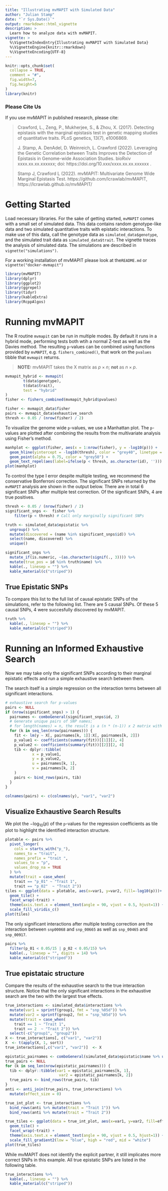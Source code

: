 ```yaml
---
title: "Illustrating mvMAPIT with Simulated Data"
author: "Julian Stamp"
date: "`r Sys.Date()`"
output: rmarkdown::html_vignette
description: >
  Learn how to analyze data with mvMAPIT.
vignette: >
  %\VignetteIndexEntry{Illustrating mvMAPIT with Simulated Data}
  %\VignetteEngine{knitr::rmarkdown}
  %\VignetteEncoding{UTF-8}
---
```


```r
knitr::opts_chunk$set(
  collapse = TRUE,
  comment = "#",
  fig.width=7,
  fig.height=5
)
library(knitr)
```

### Please Cite Us

If you use mvMAPIT in published research, please cite:

>Crawford, L., Zeng, P., Mukherjee, S., & Zhou, X. (2017). Detecting epistasis
>   with the marginal epistasis test in genetic mapping studies of quantitative
>   traits. PLoS genetics, 13(7), e1006869.
>
>J. Stamp, A. DenAdel, D. Weinreich, L. Crawford (2022). Leveraging the
>   Genetic Correlation between Traits Improves the Detection of Epistasis in
>   Genome-wide Association Studies. bioRxiv xxxx.xx.xx.xxxxxx; doi:
>   https://doi.org/10.xxx/xxxx.xx.xx.xxxxxx .
>
>Stamp J, Crawford L (2022). mvMAPIT: Multivariate Genome Wide Marginal
>   Epistasis Test. https://github.com/lcrawlab/mvMAPIT,
>   https://lcrawlab.github.io/mvMAPIT/

# Getting Started
Load necessary libraries. For the sake of getting started, `mvMAPIT` comes with
a small set of simulated data. This data contains random genotype-like data and two
simulated quantitative traits with epistatic interactions. To make use of this data,
call the genotype data as `simulated_data$genotype`, and the simulated trait data
as `simulated_data$trait`.
The vignette traces the analysis of simulated data. The simulations are described in `vignette("simulations")`.

For a working installation of mvMAPIT please look at the`README.md` or `vignette("docker-mvmapit")`
```r
library(mvMAPIT)
library(dplyr)
library(ggplot2)
library(ggrepel)
library(tidyr)
library(kableExtra)
library(RcppAlgos)
```


# Running mvMAPIT

The R routine `mvmapit` can be run in multiple modes. By default it runs in a hybrid mode, performing tests both wtih a normal Z-test as well as the Davies method. The resulting `p`-values can be combined using functions provided by `mvMAPIT`, e.g. `fishers_combined()`, that work on the `pvalues` tibble that `mvmapit` returns.

>**NOTE:** mvMAPIT takes the X matrix as $p \times n$; **not** as  $n \times p$.
```r
mvmapit_hybrid <- mvmapit(
        t(data$genotype),
        t(data$trait),
        test = "hybrid"
)
fisher <- fishers_combined(mvmapit_hybrid$pvalues)
```


```r
fisher <- mvmapit_data$fisher
pairs <- mvmapit_data$exhaustive_search
thresh <- 0.05 / (nrow(fisher) / 2)
```


To visualize the genome wide `p`-values, we use a Manhattan plot.
The `p`-values are plotted after combining the results from the multivariate analysis using Fisher's method.

```r
manhplot <- ggplot(fisher, aes(x = 1:nrow(fisher), y = -log10(p))) +
  geom_hline(yintercept = -log10(thresh), color = "grey40", linetype = "dashed") +
  geom_point(alpha = 0.75, color = "grey50") +
  geom_text_repel(aes(label=ifelse(p < thresh, as.character(id), '')))
plot(manhplot)
```

To control the type I error despite multiple testing, we recommend the conservative Bonferroni correction.
The significant SNPs returned by the `mvMAPIT` analysis are shown in the output below. There are in total 6 significant SNPs after multiple test correction. Of the significant SNPs, 4 are true positives.

```r
thresh <- 0.05 / (nrow(fisher) / 2)
significant_snps <-  fisher %>%
    filter(p < thresh) # Call only marginally significant SNPs

truth <- simulated_data$epistatic %>%
  ungroup() %>%
  mutate(discovered = (name %in% significant_snps$id)) %>%
  select(name, discovered) %>%
  unique()

significant_snps %>%
  mutate_if(is.numeric, ~(as.character(signif(., 3)))) %>%
  mutate(true_pos = id %in% truth$name) %>%
  kable(., linesep = "") %>%
  kable_material(c("striped"))
```

## True Epistatic SNPs

To compare this list to the full list of causal epistatic SNPs of the simulations, refer to the following list. There are 5 causal SNPs. Of these 5 causal SNPs, 4 were succesfully discovered by mvMAPIT.

```r
truth %>%
  kable(., linesep = "") %>%
  kable_material(c("striped"))
```

# Running an Informed Exhaustive Search

Now we may take only the significant SNPs according to their marginal epistatic effects and run a simple exhaustive search between them.

The search itself is a simple regression on the interaction terms between all significant interactions.


```r
# exhaustive search for p-values
pairs <- NULL
if (nrow(significant_snps) > 1) {
  pairnames <- comboGeneral(significant_snps$id, 2)
  # Generate unique pairs of SNP names;
  # for length(names) = n, the result is a (n * (n-1)) x 2 matrix with one row corresponding to a pair
  for (k in seq_len(nrow(pairnames))) {
    fit <- lm(y ~ X[, pairnames[k, 1]]:X[, pairnames[k, 2]])
    p_value1 <- coefficients(summary(fit))[[1]][2, 4]
    p_value2 <- coefficients(summary(fit))[[2]][2, 4]
    tib <- dplyr::tibble(
            x = p_value1,
            y = p_value2,
            u = pairnames[k, 1],
            v = pairnames[k, 2]
    )
    pairs <- bind_rows(pairs, tib)
  }
}

colnames(pairs) <- c(colnames(y), "var1", "var2")
```

## Visualize Exhaustive Search Results

We plot the $-\mathrm{log}_{10}(p)$ of the `p`-values for the regression coefficients as tile plot to highlight the identified interaction structure.

```r
plotable <- pairs %>%
  pivot_longer(
    cols = starts_with("p_"),
    names_to = "trait",
    names_prefix = "trait ",
    values_to = "p",
    values_drop_na = TRUE
  ) %>%
  mutate(trait = case_when(
    trait == "p_01" ~ "Trait 1",
    trait == "p_02"  ~ "Trait 2"))
tiles <- ggplot(data = plotable, aes(x=var1, y=var2, fill=-log10(p)))+
  geom_tile() +
  facet_wrap(~trait) +
  theme(axis.text.x = element_text(angle = 90, vjust = 0.5, hjust=1)) +
  scale_fill_viridis_c()
plot(tiles)
```

The only significant interactions after multiple testing correction are the interaction
between `snp00068` and `snp_00665` as well as `snp_00465` and `snp_00917`.

```r
pairs %>%
  filter(p_01 < 0.05/15 | p_02 < 0.05/15) %>%
  kable(., linesep = "", digits = 14) %>%
  kable_material(c("striped"))
```

## True epistataic structure

Compare the results of the exhaustive search to the true interaction structure. Notice that the only significant interactions in the exhaustive search are the two with the largest true effects.

```r
true_interactions <- simulated_data$interactions %>%
  mutate(var1 = sprintf(group1, fmt = "snp_%05d")) %>%
  mutate(var2 = sprintf(group2, fmt = "snp_%05d")) %>%
  mutate(trait = case_when(
    trait == 1 ~ "Trait 1",
    trait == 2  ~ "Trait 2")) %>%
  select(-c("group1", "group2"))
X <- true_interactions[, c("var1", "var2")]
X  <- t(apply(X, 1, sort))
true_interactions[,c("var1", "var2")]  <- X

epistatic_pairnames <- comboGeneral(simulated_data$epistatic$name %>% unique(), 2)
true_pairs <- NULL
for (k in seq_len(nrow(epistatic_pairnames))) {
  tib <- dplyr::tibble(var1 = epistatic_pairnames[k, 1],
                        var2 = epistatic_pairnames[k, 2])
  true_pairs <- bind_rows(true_pairs, tib)
}
anti <- anti_join(true_pairs, true_interactions) %>%
  mutate(effect_size = 0)

true_int_plot <- true_interactions %>%
  bind_rows(anti %>% mutate(trait = "Trait 1")) %>%
  bind_rows(anti %>% mutate(trait = "Trait 2"))

true_tiles <- ggplot(data = true_int_plot, aes(x=var1, y=var2, fill=effect_size)) +
  geom_tile() +
  facet_wrap(~trait) +
  theme(axis.text.x = element_text(angle = 90, vjust = 0.5, hjust=1)) +
  scale_fill_gradient2(low = "blue", high = "red", mid = "white")
plot(true_tiles)
```

While mvMAPIT does not identify the explicit partner, it still implicates more correct SNPs in this example. All true epistatic SNPs are listed in the following table.

```r
true_interactions %>%
  kable(., linesep = "") %>%
  kable_material(c("striped"))
```

